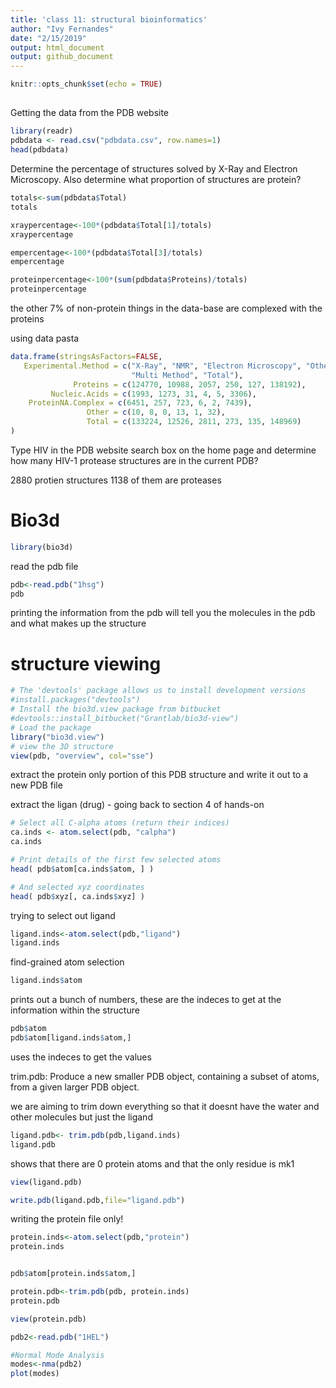 ```yaml
---
title: 'class 11: structural bioinformatics'
author: "Ivy Fernandes"
date: "2/15/2019"
output: html_document
output: github_document
---
```


```r
knitr::opts_chunk$set(echo = TRUE)
```

##
Getting the data from the PDB website
```r
library(readr)
pdbdata <- read.csv("pdbdata.csv", row.names=1)
head(pdbdata)
```

Determine the percentage of structures solved by X-Ray and Electron Microscopy. Also determine what proportion of structures are protein? 

```r
totals<-sum(pdbdata$Total)
totals

xraypercentage<-100*(pdbdata$Total[1]/totals)
xraypercentage

empercentage<-100*(pdbdata$Total[3]/totals)
empercentage

proteinpercentage<-100*(sum(pdbdata$Proteins)/totals)
proteinpercentage
```
the other 7% of non-protein things in the data-base are complexed with the proteins

using data pasta
```r
data.frame(stringsAsFactors=FALSE,
   Experimental.Method = c("X-Ray", "NMR", "Electron Microscopy", "Other",
                           "Multi Method", "Total"),
              Proteins = c(124770, 10988, 2057, 250, 127, 138192),
         Nucleic.Acids = c(1993, 1273, 31, 4, 5, 3306),
    ProteinNA.Complex = c(6451, 257, 723, 6, 2, 7439),
                 Other = c(10, 8, 0, 13, 1, 32),
                 Total = c(133224, 12526, 2811, 273, 135, 148969)
)

```



Type HIV in the PDB website search box on the home page and determine how many
HIV-1 protease structures are in the current PDB? 

2880 protien structures 
1138 of them are proteases



# Bio3d
```r
library(bio3d)
```

read the pdb file
```r
pdb<-read.pdb("1hsg")
pdb
```
printing the information from the pdb will tell you the molecules in the pdb and what makes up the structure 

# structure viewing
```r
# The 'devtools' package allows us to install development versions
#install.packages("devtools")
# Install the bio3d.view package from bitbucket
#devtools::install_bitbucket("Grantlab/bio3d-view")
# Load the package
library("bio3d.view")
# view the 3D structure
view(pdb, "overview", col="sse")
```

extract the protein only portion of this PDB structure and write it out to a new PDB file

extract the ligan (drug) - going back to section 4 of hands-on
```r
# Select all C-alpha atoms (return their indices)
ca.inds <- atom.select(pdb, "calpha")
ca.inds

# Print details of the first few selected atoms
head( pdb$atom[ca.inds$atom, ] )

# And selected xyz coordinates
head( pdb$xyz[, ca.inds$xyz] )
```


trying to select out ligand
```r
ligand.inds<-atom.select(pdb,"ligand")
ligand.inds
```

find-grained atom selection 
```r
ligand.inds$atom
```
prints out a bunch of numbers, these are the indeces to get at the information within the structure

```r
pdb$atom
pdb$atom[ligand.inds$atom,]
```
uses the indeces to get the values 

trim.pdb: Produce a new smaller PDB object, containing a subset of atoms, from a given larger PDB object.

we are aiming to trim down everything so that it doesnt have the water and other molecules but just the ligand

```r
ligand.pdb<- trim.pdb(pdb,ligand.inds)
ligand.pdb
```

shows that there are 0 protein atoms and that the only residue is mk1

```r
view(ligand.pdb)
```

```r
write.pdb(ligand.pdb,file="ligand.pdb")
```


writing the protein file only!
```r
protein.inds<-atom.select(pdb,"protein")
protein.inds


pdb$atom[protein.inds$atom,]

protein.pdb<-trim.pdb(pdb, protein.inds)
protein.pdb

view(protein.pdb)
```



```r
pdb2<-read.pdb("1HEL")

#Normal Mode Analysis
modes<-nma(pdb2)
plot(modes)
```

